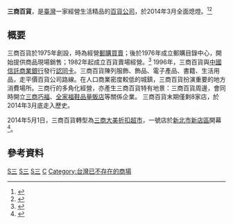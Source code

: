 {{Infobox Company 
| company_name       = 三商百貨<br/>（三商行股份有限公司百貨事業部）
| company_name_en    =  
| company_logo       = Logo 三商百貨.jpg
| company_type       = 股份有限公司       
| company_slogan     = 分享美麗，分享愛<br/>Sharing Love
| market_information = 非上市
| abbreviated_name   = 三商百貨
| foundation         = 1975年（時為郵購商品買賣）
| defunct            = 2014年3月
| location           = {{TWN}}<br/>台北市中山區建國北路二段145號六樓
| zip_code           = 
| telephone_no       = +886 2 2501-1133
| key_people         =  
| industry           = 貿易百貨
| products           = 各類百貨商品買賣  
| services           = 
| capital            = 
| revenue            = 
| operating_income   = 
| profit             = 
| market_value       = 
| num_employees      = 
| P/E ratio          = 
| earnings per share = 
| Net asset value    = 
| accounting_period  = 每年12月 （月制會計年度）
| parent             = 
| divisions          = 
| major_shareholder  = 
| subsid             = 
| homepage           = 
| footnotes          = 
| width              = 
}}
'''三商百貨'''，是[[台灣|臺灣]]一家經營生活精品的[[百貨公司|百貨公司]]，於2014年3月全面熄燈。<ref>{{Cite web |url= http://www.cna.com.tw/news/firstnews/201312120028-1.aspx |title= 三商百貨虧損 明年3月全面熄燈 |date= 2013年12月12日 |publisher= [[中央通訊社|中央通訊社]] |accessdate= 2013年12月12日 |archive-date= 2013年12月14日 |archive-url= https://web.archive.org/web/20131214040028/http://www3.cna.com.tw/news/firstnews/201312120028-1.aspx |dead-url= no }}</ref><ref>{{Cite web |url= http://www.nownews.com/n/2013/12/13/1052562 |title= 不堪連年虧損！三商百貨走入歷史　明年3月全面熄燈 |date= 2013年12月13日 |publisher= [[今日新聞網|今日新聞網]] |accessdate= 2015年2月8日 |archive-date= 2015年2月8日 |archive-url= https://web.archive.org/web/20150208093133/http://www.nownews.com/n/2013/12/13/1052562 |dead-url= no }}</ref>

== 概要 ==
三商百貨於1975年創設，時為經營[[郵購買賣|郵購買賣]]；後於1976年成立郵購目錄中心，開始提供商品現場銷售；1982年起成立百貨賣場經營。<ref>{{Cite web|url=http://udn.com/NEWS/FINANCE/FIN9/8357493.shtml|title=不敵競爭 三商百貨吹起熄燈號|date=2013年12月13日|publisher=經濟日報|accessdate=2013年12月23日|archive-date=2013年12月16日|archive-url=https://web.archive.org/web/20131216095708/http://udn.com/NEWS/FINANCE/FIN9/8357493.shtml|dead-url=no}}</ref>
1996年，三商百貨與[[中國信託商業銀行|中國信託商業銀行]]發行[[認同卡|認同卡]]。三商百貨陳列服飾、飾品、電子產品、書籍、生活用品，走平價百貨公司路線。在人口商業密度較低的城鎮，三商百貨扮演重要的地方消費場所。三商行的多角化經營，亦產生三商百貨特有地景：三商百貨周邊，會同時開立[[三商巧福|三商巧福]]、[[全家福鞋品量販店|全家福鞋品量販店]]等關係企業。
三商百貨末期僅剩8家店，於2014年3月底走入歷史。

2014年5月1日，三商百貨轉型為[[三商大美折扣超市|三商大美折扣超市]]，一號店於[[新北市|新北市]][[新店區|新店區]]開幕<ref>{{cite news|author=范詩敏|url=http://www.cardu.com.tw/news/detail.php?nt_pk=6&ns_pk=22459|title=三商轉型複合式超市 首店偕好博家再出發|publisher=卡優新聞網|date=2014-05-01|accessdate=2016-07-07|archive-date=2016-08-16|archive-url=https://web.archive.org/web/20160816100641/http://www.cardu.com.tw/news/detail.php?nt_pk=6&ns_pk=22459|dead-url=no}}</ref>。

== 參考資料 ==
{{reflist}}
{{台灣百貨公司}}
{{Taiwan Professional shops}}

[[Category:三商企業集團|S三]]
[[Category:1975年成立的公司|S三]]
[[Category:2014年結業公司|S三]]
[[Category:台灣百貨公司|C]]
[[Category:台灣已不存在的商場|Category:台灣已不存在的商場]]